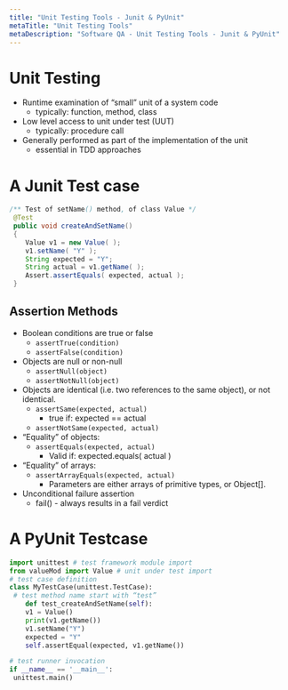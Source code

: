 ```yaml
---
title: "Unit Testing Tools - Junit & PyUnit"
metaTitle: "Unit Testing Tools"
metaDescription: "Software QA - Unit Testing Tools - Junit & PyUnit"
---
```


# Unit Testing

- Runtime examination of “small” unit of a system code
    - typically: function, method, class
- Low level access to unit under test (UUT)
    - typically: procedure call
- Generally performed as part of the implementation of the unit
    - essential in TDD approaches


# A Junit Test case

```java
/** Test of setName() method, of class Value */
 @Test
 public void createAndSetName()
 {
    Value v1 = new Value( );
    v1.setName( "Y" );
    String expected = "Y";
    String actual = v1.getName( );
    Assert.assertEquals( expected, actual );
 }
```

## Assertion Methods
- Boolean conditions are true or false
    - ```assertTrue(condition)```
    - ```assertFalse(condition)```
- Objects are null or non-null
    - `assertNull(object)`
    - `assertNotNull(object)`
- Objects are identical (i.e. two references to the same object), or not identical.
    - `assertSame(expected, actual)`
        - true if: expected == actual
    - `assertNotSame(expected, actual)`
- “Equality” of objects:
    - `assertEquals(expected, actual)`
        - Valid if: expected.equals( actual )
- “Equality” of arrays:
    - `assertArrayEquals(expected, actual)`
        - Parameters are either arrays of primitive types, or Object[].
- Unconditional failure assertion
    - fail() - always results in a fail verdict

# A PyUnit Testcase
```Python
import unittest # test framework module import
from valueMod import Value # unit under test import
# test case definition
class MyTestCase(unittest.TestCase):
 # test method name start with “test”
    def test_createAndSetName(self):
    v1 = Value()
    print(v1.getName())
    v1.setName("Y")
    expected = "Y"
    self.assertEqual(expected, v1.getName())

# test runner invocation
if __name__ == '__main__':
 unittest.main()
```
